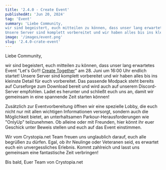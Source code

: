 ```yaml
---
title: '2.4.0 - Create Event'
publishedAt: 'Jun 20, 2024'
tag: 'Event'
summary: 'Liebe Community,
wir sind begeistert, euch mitteilen zu können, dass unser lang erwartetes Event Lets Go!!! Create Together am 28. Juni um 16:00 Uhr endlich startet!
Unsere Server sind komplett vorbereitet und wir haben alles bis ins kleinste Detail für euch vorbereitet. Das passende Modpack steht bereits auf Curseforge zum Download bereit und wird auch auf unserem Discord-Server empfohlen.'
image: '/images/event.png'
slug: '2.4.0-crate-event'
---
```


Liebe Community,

wir sind begeistert, euch mitteilen zu können, dass unser lang erwartetes Event "Let's Go!!! [Create Together](https://www.crystopia.net/guides/de/event-create)" am 28. Juni um 16:00 Uhr endlich startet! Unsere Server sind komplett vorbereitet und wir haben alles bis ins kleinste Detail für euch vorbereitet. Das passende Modpack steht bereits auf Curseforge zum Download bereit und wird auch auf unserem Discord-Server empfohlen. Ladet es herunter und schließt euch uns an, damit wir gemeinsam in eine spannende Zeit starten können!

Zusätzlich zur Eventvorbereitung öffnen wir eine spezielle Lobby, die euch nicht nur mit allen wichtigen Informationen versorgt, sondern auch die Möglichkeit bietet, an unterhaltsamen Parkour-Herausforderungen wie "OnlyUp" teilzunehmen. Ob alleine oder mit Freunden, hier könnt ihr euer Geschick unter Beweis stellen und euch auf das Event einstimmen.

Wir vom Crystopia.net Team freuen uns unglaublich darauf, euch alle begrüßen zu dürfen. Egal, ob ihr Neulinge oder Veteranen seid, es erwartet euch ein unvergessliches Erlebnis. Kommt zahlreich und lasst uns gemeinsam eine fantastische Zeit verbringen!

Bis bald,
Euer Team von Crystopia.net
